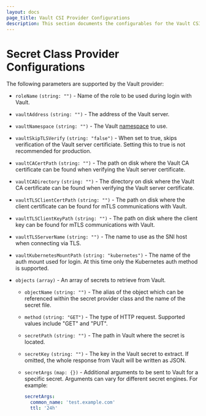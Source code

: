 ```yaml
---
layout: docs
page_title: Vault CSI Provider Configurations
description: This section documents the configurables for the Vault CSI Provider.
---
```


# Secret Class Provider Configurations

The following parameters are supported by the Vault provider:

- `roleName` `(string: "")` - Name of the role to be used during login with Vault.

- `vaultAddress` `(string: "")` - The address of the Vault server.

- `vaultNamespace` `(string: "")` - The Vault [namespace](/docs/enterprise/namespaces) to use.

- `vaultSkipTLSVerify` `(string: "false")` - When set to true, skips verification of the Vault server
  certificiate. Setting this to true is not recommended for production.

- `vaultCACertPath` `(string: "")` - The path on disk where the Vault CA certificate can be found
  when verifying the Vault server certificate.

- `vaultCADirectory` `(string: "")` - The directory on disk where the Vault CA certificate can be found
  when verifying the Vault server certificate.

- `vaultTLSClientCertPath` `(string: "")` - The path on disk where the client certificate can be found
  for mTLS communications with Vault.

- `vaultTLSClientKeyPath` `(string: "")` - The path on disk where the client key can be found
  for mTLS communications with Vault.

- `vaultTLSServerName` `(string: "")` - The name to use as the SNI host when connecting via TLS.

- `vaultKubernetesMountPath` `(string: "kubernetes")` - The name of the auth mount used for login.
  At this time only the Kubernetes auth method is supported.

- `objects` `(array)` - An array of secrets to retrieve from Vault.

  - `objectName` `(string: "")` - The alias of the object which can be referenced within the secret provider class and
  the name of the secret file.

  - `method` `(string: "GET")` - The type of HTTP request. Supported values include "GET" and "PUT".

  - `secretPath` `(string: "")` - The path in Vault where the secret is located.

  - `secretKey` `(string: "")` - The key in the Vault secret to extract. If omitted, the whole response from Vault will be written as JSON.

  - `secretArgs` `(map: {})` - Additional arguments to be sent to Vault for a specific secret. Arguments can vary
    for different secret engines. For example:

    ```yaml
    secretArgs:
      common_name: 'test.example.com'
      ttl: '24h'
    ```
